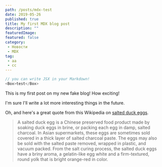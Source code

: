 ```yaml
---
path: /posts/mdx-test
date: 2019-05-26
published: true
title: My first MDX blog post
description: ""
featuredImage: 
featured: false
category:
 - Новости
 - MDX
tag:
 - aa
 - cc
---
```


<Spinner />

```js
// you can write JSX in your Markdown!
<Box>test</Box>
```


This is my first post on my new fake blog! How exciting!

I'm sure I'll write a lot more interesting things in the future.

Oh, and here's a great quote from this Wikipedia on
[salted duck eggs](https://en.wikipedia.org/wiki/Salted_duck_egg).

> A salted duck egg is a Chinese preserved food product made by soaking duck
> eggs in brine, or packing each egg in damp, salted charcoal. In Asian
> supermarkets, these eggs are sometimes sold covered in a thick layer of salted
> charcoal paste. The eggs may also be sold with the salted paste removed,
> wrapped in plastic, and vacuum packed. From the salt curing process, the
> salted duck eggs have a briny aroma, a gelatin-like egg white and a
> firm-textured, round yolk that is bright orange-red in color.

